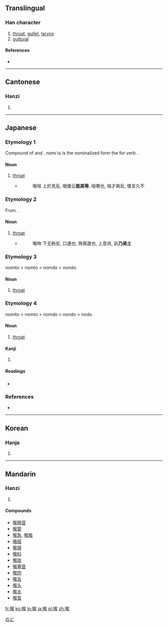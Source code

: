 ==Translingual==

===Han character===
{{Han char|rn=30|rad=口|as=09|sn=12|four=6703<sub>4</sub>|canj=口人弓大 (RONK)}}

# [[throat]], [[gullet]], [[larynx]]
# [[guttural]]

====References====
* {{Han ref|kx=0197.310|dkj=03913|dj=0419.080|hdz=10657.040|uh=5589|ud=21897|bh=B3EF|bd=46063}}

----

==Cantonese==

===Hanzi===
{{yue-hanzi|jyut=|y=hau4}}

# {{defn|Cantonese}}

----

==Japanese==

===Etymology 1===
Compound of {{term|飲み|nomi|drink}} and {{term|門|to|passage}}. ''nomi'' is is the nominalized form the for verb {{term|飲む|nom-|to drink}}.

====Noun====
{{ja-noun|k|hira=のみと|rom=nomito}}

# [[throat]]
#* {{RQ:Shin'yaku Kegonkyō Ongi Shiki}}
#*: 咽咀 上於見反, 咽倭云'''能美等''', 咀嚼也, 咀才與反, 倭言久不

===Etymology 2===
From {{term|喉|nomito|id}}.

====Noun====
{{ja-noun|k|hira=のみど|rom=nomido}}

# [[throat]]
#* {{RQ:Shin'yaku Kegonkyō Ongi Shiki}}
#*: 喉吻 下无粉反, 口邊也, 唇兩邊也, 上音呉, 訓'''乃美土'''

===Etymology 3===

nomito > nomto > nomdo > nondo.

====Noun====
{{ja-noun|k|hira=のんど|rom=nondo}}

# [[throat]]

===Etymology 4===

nomito > nomto > nomdo > nondo > nodo.

====Noun====
{{ja-noun|k|hira=のど|rom=nodo}}

# [[throat]]

====Kanji====
{{ja-kanji|grade=9|rs=口09}}

# {{defn|Japanese}}

=====Readings=====
* {{ja-readings|on=[[こう]] (kō)|kun=[[のど]] (nodo)}}

[[Category:ja:Anatomy|のど]]

===References===
* {{R:Nara Ibun 3}}

----

==Korean==

===Hanja===
{{ko-hanja|hangeul=[[후]]|rv=hu|mr=hu}}

# {{defn|Korean}}

----

==Mandarin==

===Hanzi===
{{cmn-hanzi|pin=[[hóu]] ([[hou2]])|wg=hou<sup>2</sup>}}

# {{defn|Mandarin}}

====Compounds====
* [[喉擦音]]
* [[喉管]]
* [[喉急]], [[喉极]]
* [[喉结]]
* [[喉镜]]
* [[喉科]]
* [[喉咙]]
* [[喉塞音]]
* [[喉痧]]
* [[喉舌]]
* [[喉头]]
* [[喉炎]]
* [[喉音]]

[[fr:喉]]
[[ko:喉]]
[[lo:喉]]
[[ja:喉]]
[[pl:喉]]
[[zh:喉]]